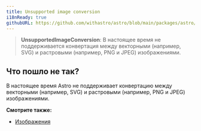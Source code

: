 ```yaml
---
title: Unsupported image conversion
i18nReady: true
githubURL: https://github.com/withastro/astro/blob/main/packages/astro/src/core/errors/errors-data.ts
---
```


> **UnsupportedImageConversion**:  В настоящее время не поддерживается конвертация между векторными (например, SVG) и растровыми (например, PNG и JPEG) изображениями.

## Что пошло не так?

В настоящее время Astro не поддерживает конвертацию между векторными (например, SVG) и растровыми (например, PNG и JPEG) изображениями.

**Смотрите также:**

-  [Изображения](/ru/guides/images/)
